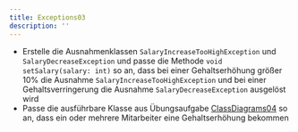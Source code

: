 ```yaml
---
title: Exceptions03
description: ''
---
```



- Erstelle die Ausnahmenklassen `SalaryIncreaseTooHighException` und
  `SalaryDecreaseException` und passe die Methode `void setSalary(salary: int)`
  so an, dass bei einer Gehaltserhöhung größer 10% die Ausnahme
  `SalaryIncreaseTooHighException` und bei einer Gehaltsverringerung die
  Ausnahme `SalaryDecreaseException` ausgelöst wird
- Passe die ausführbare Klasse aus Übungsaufgabe
  [ClassDiagrams04](../uml/class-diagrams04) so an, dass ein oder mehrere
  Mitarbeiter eine Gehaltserhöhung bekommen

<Exercise pullRequest="51" branchSuffix="exceptions/03" />
